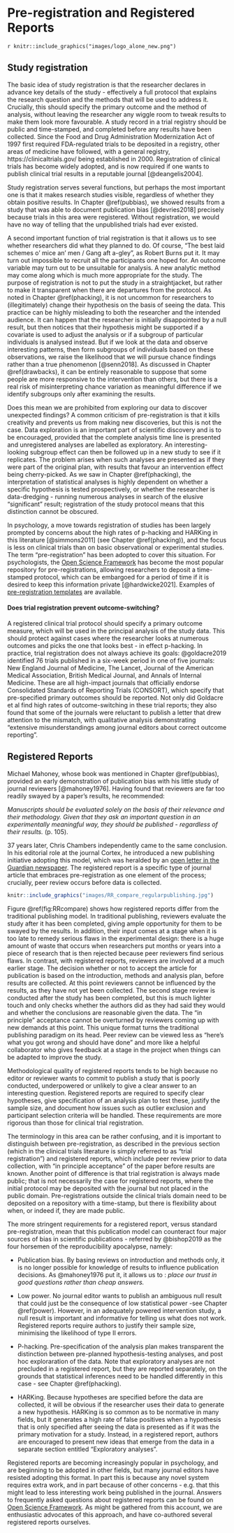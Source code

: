 # Pre-registration and Registered Reports {#prereg}  

`r knitr::include_graphics("images/logo_alone_new.png")`

## Study registration  
The basic idea of study registration is that the researcher declares in advance key details of the study - effectively a full protocol that explains the research question and the methods that will be used to address it. Crucially, this should specify the primary outcome and the method of analysis, without leaving the researcher any wiggle room to tweak results to make them look more favourable. A study record in a trial registry should be public and time-stamped, and completed before any results have been collected. Since the Food and Drug Administration Modernization Act of 1997 first required FDA-regulated trials to be deposited in a registry, other areas of medicine have followed, with a general registry, https://clinicaltrials.gov/ being established in 2000. Registration of clinical trials has become widely adopted, and is now required if one wants to publish clinical trial results in a reputable journal [@deangelis2004].

Study registration serves several functions, but perhaps the most important one is that it makes research studies visible, regardless of whether they obtain positive results. In Chapter \@ref(pubbias), we showed results from a study that was able to document publication bias [@devries2018] precisely because trials in this area were registered. Without registration, we would have no way of telling that the unpublished trials had ever existed. 

A second important function of trial registration is that it allows us to see whether researchers did what they planned to do. Of course, “The best laid schemes o' mice an' men / Gang aft a-gley", as Robert Burns put it. It may turn out impossible to recruit all the participants one hoped for. An outcome variable may turn out to be unsuitable for analysis. A new analytic method may come along which is much more appropriate for the study. The purpose of registration is not to put the study in a straightjacket, but rather to make it transparent when there are departures from the protocol. As noted in Chapter \@ref(phacking), it is not uncommon for researchers to (illegitimately) change their hypothesis on the basis of seeing the data. This practice can be highly misleading to both the researcher and the intended audience. It can happen that the researcher is initially disappointed by a null result, but then notices that their hypothesis might be supported if a covariate is used to adjust the analysis or if a subgroup of particular individuals is analysed instead. But if we look at the data and observe interesting patterns, then form subgroups of individuals based on these observations, we raise the likelihood that we will pursue chance findings rather than a true phenomenon [@senn2018]. As discussed in Chapter \@ref(drawbacks), it can be entirely reasonable to suppose that some people are more responsive to the intervention than others, but there is a real risk of misinterpreting chance variation as meaningful difference if we identify subgroups only after examining the results. 

Does this mean we are prohibited from exploring our data to discover unexpected findings? A common criticism of pre-registration is that it kills creativity and prevents us from making new discoveries, but this is not the case. Data exploration is an important part of scientific discovery and is to be encouraged, provided that the complete analysis time line is presented and unregistered analyses are labelled as exploratory. An interesting-looking subgroup effect can then be followed up in a new study to see if it replicates. The problem arises when such analyses are presented as if they were part of the original plan, with results that favour an intervention effect being cherry-picked.  As we saw in Chapter \@ref(phacking), the interpretation of statistical analyses is highly dependent on whether a specific hypothesis is tested prospectively, or whether the researcher is data-dredging - running numerous analyses in search of the elusive "significant" result; registration of the study protocol means that this distinction cannot be obscured. 

In psychology, a move towards registration of studies has been largely prompted by concerns about the high rates of p-hacking and HARKing in this literature [@simmons2011] (see Chapter \@ref(phacking)), and the focus is less on clinical trials than on basic observational or experimental studies. The term "pre-registration" has been adopted to cover this situation. For psychologists, the [Open Science Framework](https://osf.io) has become the most popular repository for pre-registrations, allowing researchers to deposit a time-stamped protocol, which can be embargoed for a period of time if it is desired to keep this information private [@hardwicke2021]. Examples of [pre-registration templates](https://cos.io/rr/) are available.

#### Does trial registration prevent outcome-switching?{-}
<div id="custom">A registered clinical trial protocol should specify a primary outcome measure, which will be used in the principal analysis of the study data. This should protect against cases where the researcher looks at numerous outcomes and picks the one that looks best - in effect p-hacking. In practice, trial registration does not always achieve its goals: @goldacre2019 identified 76 trials published in a six-week period in one of five journals: New England Journal of Medicine, The Lancet, Journal of the American Medical Association, British Medical Journal, and Annals of Internal Medicine. These are all high-impact journals that officially endorse Consolidated Standards of Reporting Trials (CONSORT), which specify that pre-specified primary outcomes should be reported. Not only did Goldacre et al find high rates of outcome-switching in these trial reports; they also found that some of the journals were reluctant to publish a letter that drew attention to the mismatch, with qualitative analysis demonstrating "extensive misunderstandings among journal editors about correct outcome reporting". </div>

## Registered Reports  
Michael Mahoney, whose book was mentioned in Chapter \@ref(pubbias), provided an early demonstration of publication bias with his little study of journal reviewers [@mahoney1976]. Having found that reviewers are far too readily swayed by a paper's results, he recommended:  

_Manuscripts should be evaluated solely on the basis of their relevance and their methodology. Given that they ask an important question in an experimentally meaningful way, they should be published - regardless of their results._ (p. 105).

37 years later, Chris Chambers independently came to the same conclusion. In his editorial role at the journal Cortex, he introduced a new publishing initiative adopting this model, which was heralded by an [open letter in the Guardian newspaper](https://www.theguardian.com/science/blog/2013/jun/05/trust-in-science-study-pre-registration). The registered report is a specific type of journal article that embraces pre-registration as one element of the process; crucially, peer review occurs before data is collected.

```r
knitr::include_graphics("images/RR_compare_regularpublishing.jpg")
```

Figure \@ref(fig:RRcompare) shows how registered reports differ from the traditional publishing model. In traditional publishing, reviewers evaluate the study after it has been completed, giving ample opportunity for them to be swayed by the results. In addition, their input comes at a stage when it is too late to remedy serious flaws in the experimental design: there is a huge amount of waste that occurs when researchers put months or years into a piece of research that is then rejected because peer reviewers find serious flaws. In contrast, with registered reports, reviewers are involved at a much earlier stage. The decision whether or not to accept the article for publication is based on the introduction, methods and analysis plan, before results are collected. At this point reviewers cannot be influenced by the results, as they have not yet been collected. The second stage review is conducted after the study has been completed, but this is much lighter touch and only checks whether the authors did as they had said they would and whether the conclusions are reasonable given the data. The "in principle" acceptance cannot be overturned by reviewers coming up with new demands at this point. This unique format turns the traditional publishing paradigm on its head. Peer review can be viewed less as "here's what you got wrong and should have done" and more like a helpful collaborator who gives feedback at a stage in the project when things can be adapted to improve the study. 

Methodological quality of registered reports tends to be high because no editor or reviewer wants to commit to publish a study that is poorly conducted, underpowered or unlikely to give a clear answer to an interesting question. Registered reports are required to specify clear hypotheses, give specification of an analysis plan to test these, justify the sample size, and document how issues such as outlier exclusion and participant selection criteria will be handled. These requirements are more rigorous than those for clinical trial registration. 


The terminology in this area can be rather confusing, and it is important to distinguish between 
 pre-registration, as described in the previous section (which in the clinical trials literature is simply referred to as "trial registration") and registered reports, which include peer review prior to data collection, with "in principle acceptance" of the paper before results are known. Another point of difference is that trial registration is always made public; that is not necessarily the case for registered reports, where the initial protocol may be deposited with the journal but not placed in the public domain. Pre-registrations outside the clinical trials domain need to be deposited on a repository with a time-stamp, but there is flexibility about when, or indeed if, they are made public.

The more stringent requirements for a registered report, versus standard pre-registration, mean that this publication model can counteract four major sources of bias in scientific publications - referred by @bishop2019 as the four horsemen of the reproducibility apocalypse, namely:

- Publication bias. By basing reviews on introduction and methods only, it is no longer possible for knowledge of results to influence publication decisions. As @mahoney1976 put it, it allows us to : _place our trust in good questions rather than cheap answers._  

- Low power. No journal editor wants to publish an ambiguous null result that could just be the consequence of low statistical power -see Chapter \@ref(power). However, in an adequately powered intervention study, a null result is important and informative for telling us what does not work. Registered reports require authors to justify their sample size, minimising the likelihood of type II errors.  

 - P-hacking. Pre-specification of the analysis plan makes transparent the distinction between pre-planned hypothesis-testing analyses, and post hoc exploraration of the data. Note that exploratory analyses are not precluded in a registered report, but they are reported separately, on the grounds that statistical inferences need to be handled differently in this case - see Chapter \@ref(phacking).  

 - HARKing. Because hypotheses are specified before the data are collected, it will be obvious if the researcher uses their data to generate a new hypothesis. HARKing is so common as to be normative in many fields, but it generates a high rate of false positives when a hypothesis that is only specified after seeing the data is presented as if it was the primary motivation for a study. Instead, in a registered report, authors are encouraged to present new ideas that emerge from the data in a separate section entitled "Exploratory analyses".
 
Registered reports are becoming increasingly popular in psychology, and are beginning to be adopted in other fields, but many journal editors have resisted adopting this format. In part this is because any novel system requires extra work, and in part because of other concerns - e.g. that this might lead to less interesting work being published in the journal. Answers to frequently asked questions about registered reports can be found on [Open Science Framework](https://www.cos.io/initiatives/registered-reports?_ga=2.82702869.289676806.1627987440-1355006079.1608014416). As might be gathered from this account, we are enthusiastic advocates of this approach, and have co-authored several registered reports ourselves. 


